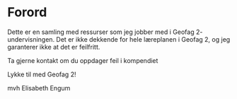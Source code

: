 # Forord {.unnumbered}

Dette er en samling med ressurser som jeg jobber med i Geofag 2- undervisningen. Det er ikke dekkende for hele læreplanen i Geofag 2, og jeg garanterer ikke at det er feilfritt.

Ta gjerne kontakt om du oppdager feil i kompendiet

Lykke til med Geofag 2!

mvh Elisabeth Engum
